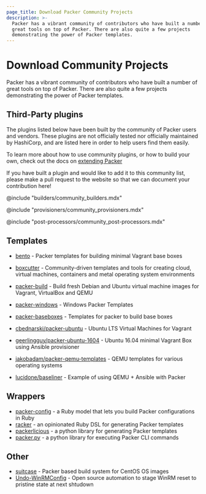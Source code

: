 ```yaml
---
page_title: Download Packer Community Projects
description: >-
  Packer has a vibrant community of contributors who have built a number of
  great tools on top of Packer. There are also quite a few projects
  demonstrating the power of Packer templates.
---
```


# Download Community Projects

Packer has a vibrant community of contributors who have built a number of great
tools on top of Packer. There are also quite a few projects demonstrating the
power of Packer templates.

## Third-Party plugins

The plugins listed below have been built by the community of Packer users and
vendors. These plugins are not officially tested nor officially maintained by
HashiCorp, and are listed here in order to help users find them easily.

To learn more about how to use community plugins, or how to build your own,
check out the docs on [extending Packer](/docs/extending/plugins)

If you have built a plugin and would like to add it to this community list,
please make a pull request to the website so that we can document your
contribution here!

@include "builders/community_builders.mdx"

@include "provisioners/community_provisioners.mdx"

@include "post-processors/community_post-processors.mdx"

## Templates

- [bento](https://github.com/chef/bento) - Packer templates for building minimal
  Vagrant base boxes

- [boxcutter](https://github.com/boxcutter2) - Community-driven templates and
  tools for creating cloud, virtual machines, containers and metal operating
  system environments

- [packer-build](https://github.com/tylert/packer-build) - Build fresh Debian
  and Ubuntu virtual machine images for Vagrant, VirtualBox and QEMU

- [packer-windows](https://github.com/joefitzgerald/packer-windows) - Windows
  Packer Templates

- [packer-baseboxes](https://github.com/taliesins/packer-baseboxes) - Templates
  for packer to build base boxes

- [cbednarski/packer-ubuntu](https://github.com/cbednarski/packer-ubuntu) -
  Ubuntu LTS Virtual Machines for Vagrant

- [geerlingguy/packer-ubuntu-1604](https://github.com/geerlingguy/packer-ubuntu-1604)
  \- Ubuntu 16.04 minimal Vagrant Box using Ansible provisioner

- [jakobadam/packer-qemu-templates](https://github.com/jakobadam/packer-qemu-templates)
  \- QEMU templates for various operating systems

* [lucidone/baseliner](https://git.sr.ht/~lucidone/baseliner) - Example of using
  QEMU + Ansible with Packer

## Wrappers

- [packer-config](https://github.com/ianchesal/packer-config) - a Ruby model that lets you build Packer configurations in Ruby
- [racker](https://github.com/aspring/racker) - an opinionated Ruby DSL for generating Packer templates
- [packerlicious](https://github.com/mayn/packerlicious) - a python library for generating Packer templates
- [packer.py](https://github.com/mayn/packer.py) - a python library for executing Packer CLI commands

## Other

- [suitcase](https://github.com/tmclaugh/suitcase) - Packer based build system for CentOS OS images
- [Undo-WinRMConfig](https://cloudywindows.io/post/winrm-for-provisioning-close-the-door-on-the-way-out-eh/) - Open source automation to stage WinRM reset to pristine state at next shtudown
